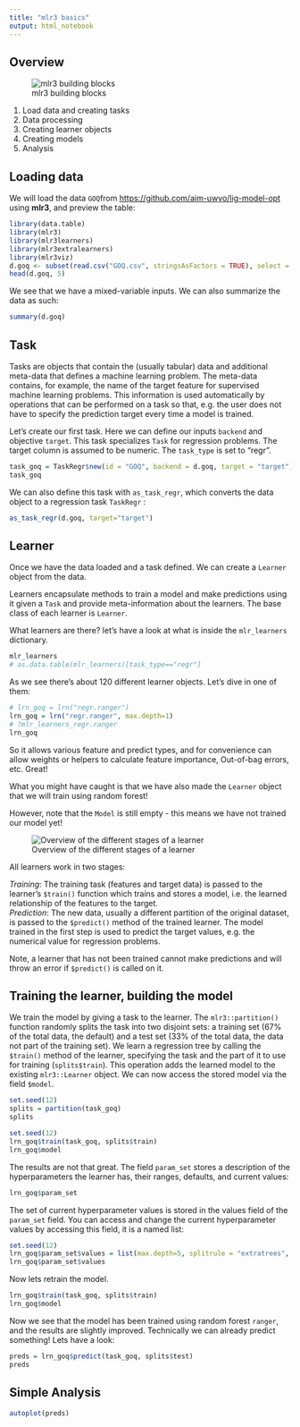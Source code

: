 ```yaml
---
title: "mlr3 basics"
output: html_notebook
---
```


## Overview

![mlr3 building blocks](ml_abstraction.svg){#fig-resample}

1.  Load data and creating tasks
2.  Data processing
3.  Creating learner objects
4.  Creating models
5.  Analysis

## Loading data

We will load the data `GOQ`from <https://github.com/aim-uwyo/lig-model-opt> using **mlr3**, and preview the table:

```r
library(data.table)
library(mlr3)
library(mlr3learners)
library(mlr3extralearners)
library(mlr3viz)
d.goq <- subset(read.csv("GOQ.csv", stringsAsFactors = TRUE), select = -c(campaign, initial))
head(d.goq, 5)
```

We see that we have a mixed-variable inputs. We can also summarize the data as such:

```r
summary(d.goq)
```

## Task

Tasks are objects that contain the (usually tabular) data and additional meta-data that defines a machine learning problem. The meta-data contains, for example, the name of the target feature for supervised machine learning problems. This information is used automatically by operations that can be performed on a task so that, e.g. the user does not have to specify the prediction target every time a model is trained.

Let's create our first task. Here we can define our inputs `backend` and objective `target`. This task specializes `Task` for regression problems. The target column is assumed to be numeric. The `task_type` is set to "regr".

```r
task_goq = TaskRegr$new(id = "GOQ", backend = d.goq, target = "target")
task_goq
```

We can also define this task with `as_task_regr`, which converts the data object to a regression task `TaskRegr` :

```r
as_task_regr(d.goq, target="target")
```

## Learner

Once we have the data loaded and a task defined. We can create a `Learner` object from the data.

Learners encapsulate methods to train a model and make predictions using it given a `Task` and provide meta-information about the learners. The base class of each learner is `Learner`.

What learners are there? let's have a look at what is inside the `mlr_learners` dictionary.

```r
mlr_learners
# as.data.table(mlr_learners)[task_type=="regr"]

```

As we see there's about 120 different learner objects. Let's dive in one of them:

```r
# lrn_goq = lrn("regr.ranger")
lrn_goq = lrn("regr.ranger", max.depth=1)
# ?mlr_learners_regr.ranger
lrn_goq
```

So it allows various feature and predict types, and for convenience can allow weights or helpers to calculate feature importance, Out-of-bag errors, etc. Great!

What you might have caught is that we have also made the `Learner` object that we will train using random forest!

However, note that the `Model` is still empty - this means we have not trained our model yet!

![Overview of the different stages of a learner](learner.svg){#fig-learner}

All learners work in two stages:

*Training*: The training task (features and target data) is passed to the learner's `$train()` function which trains and stores a model, i.e. the learned relationship of the features to the target.\
*Prediction*: The new data, usually a different partition of the original dataset, is passed to the `$predict()` method of the trained learner. The model trained in the first step is used to predict the target values, e.g. the numerical value for regression problems.

Note, a learner that has not been trained cannot make predictions and will throw an error if `$predict()` is called on it.

## Training the learner, building the model

We train the model by giving a task to the learner. The `mlr3::partition()` function randomly splits the task into two disjoint sets: a training set (67% of the total data, the default) and a test set (33% of the total data, the data not part of the training set). We learn a regression tree by calling the `$train()` method of the learner, specifying the task and the part of it to use for training (`splits$train`). This operation adds the learned model to the existing `mlr3::Learner` object. We can now access the stored model via the field `$model`.

```r
set.seed(12)
splits = partition(task_goq)
splits
```

```r
set.seed(12)
lrn_goq$train(task_goq, splits$train)
lrn_goq$model
```

The results are not that great. The field `param_set` stores a description of the hyperparameters the learner has, their ranges, defaults, and current values:

```r
lrn_goq$param_set
```

The set of current hyperparameter values is stored in the values field of the `param_set` field. You can access and change the current hyperparameter values by accessing this field, it is a named list:

```r
set.seed(12)
lrn_goq$param_set$values = list(max.depth=5, splitrule = "extratrees", num.random.splits=5)
lrn_goq$param_set$values
```

Now lets retrain the model.

```r
lrn_goq$train(task_goq, splits$train)
lrn_goq$model
```

Now we see that the model has been trained using random forest `ranger`, and the results are slightly improved. Technically we can already predict something! Lets have a look:

```r
preds = lrn_goq$predict(task_goq, splits$test)
preds
```

## Simple Analysis

```r
autoplot(preds)
```
